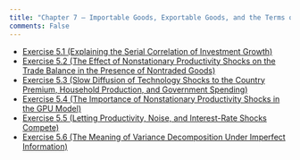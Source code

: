 ```yaml
---
title: "Chapter 7 – Importable Goods, Exportable Goods, and the Terms of Trade"
comments: False
---
```


- [Exercise 5.1 (Explaining the Serial Correlation of Investment Growth)](5_1.qmd)
- [Exercise 5.2 (The Effect of Nonstationary Productivity Shocks on the Trade Balance in the Presence of Nontraded Goods)](5_2.qmd)
- [Exercise 5.3 (Slow Diffusion of  Technology Shocks to  the Country Premium, Household Production, and Government Spending)](5_3.qmd)
- [Exercise 5.4 (The Importance of Nonstationary Productivity Shocks in the GPU Model)](5_4.qmd)
- [Exercise 5.5 (Letting Productivity, Noise, and Interest-Rate Shocks Compete)](5_5.qmd)
- [Exercise 5.6 (The Meaning of Variance Decomposition Under Imperfect Information)](5_6.qmd)